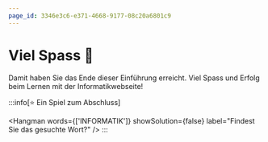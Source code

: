 ```yaml
---
page_id: 3346e3c6-e371-4668-9177-08c20a6801c9
---
```



# Viel Spass 🥳


Damit haben Sie das Ende dieser Einführung erreicht. Viel Spass und Erfolg beim Lernen mit der Informatikwebseite!

:::info[⭐ Ein Spiel zum Abschluss]

<Hangman words={['INFORMATIK']} showSolution={false} label="Findest Sie das gesuchte Wort?" />
:::